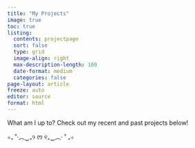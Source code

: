 ```yaml
---
title: "My Projects"
image: true
toc: true
listing:
  contents: projectpage
  sort: false
  type: grid
  image-align: right
  max-description-length: 100
  date-format: medium
  categories: false
page-layout: article
freeze: auto
editor: source
format: html
---
```


What am I up to? Check out my recent and past projects below!

⊹₊ ˚‧︵‿₊୨ ᰔ ୧₊‿︵‧ ˚ ₊⊹


